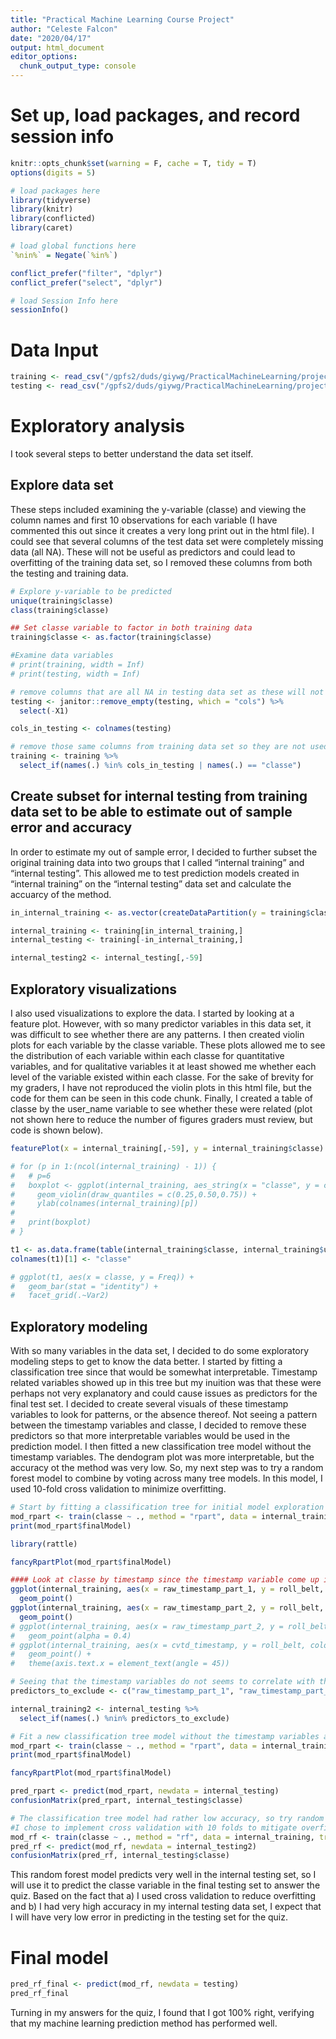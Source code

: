 ```yaml
---
title: "Practical Machine Learning Course Project"
author: "Celeste Falcon"
date: "2020/04/17"
output: html_document
editor_options: 
  chunk_output_type: console
---
```


# Set up, load packages, and record session info
```r
knitr::opts_chunk$set(warning = F, cache = T, tidy = T)
options(digits = 5)
```

```r
# load packages here
library(tidyverse)
library(knitr)
library(conflicted)
library(caret)

# load global functions here
`%nin%` = Negate(`%in%`)

conflict_prefer("filter", "dplyr")
conflict_prefer("select", "dplyr")
```

```r
# load Session Info here
sessionInfo()
```

# Data Input

```r
training <- read_csv("/gpfs2/duds/giywg/PracticalMachineLearning/project/pml-training.csv")
testing <- read_csv("/gpfs2/duds/giywg/PracticalMachineLearning/project/pml-testing.csv")
```

# Exploratory analysis
I took several steps to better understand the data set itself. 

## Explore data set
These steps included examining the y-variable (classe) and viewing the column names and first 10 observations for each variable (I have commented this out since it creates a very long print out in the html file). I could see that several columns of the test data set were completely missing data (all NA). These will not be useful as predictors and could lead to overfitting of the training data set, so I removed these columns from both the testing and training data.
```r
# Explore y-variable to be predicted
unique(training$classe)
class(training$classe)

## Set classe variable to factor in both training data
training$classe <- as.factor(training$classe)

#Examine data variables
# print(training, width = Inf)
# print(testing, width = Inf)

# remove columns that are all NA in testing data set as these will not be useful as predictors and could lead to overfitting in training data set
testing <- janitor::remove_empty(testing, which = "cols") %>% 
  select(-X1)

cols_in_testing <- colnames(testing)

# remove those same columns from training data set so they are not used to create prediction function
training <- training %>% 
  select_if(names(.) %in% cols_in_testing | names(.) == "classe")

```

## Create subset for internal testing from training data set to be able to estimate out of sample error and accuracy
In order to estimate my out of sample error, I decided to further subset the original training data into two groups that I called "internal training" and "internal testing". This allowed me to test prediction models created in "internal training" on the "internal testing" data set and calculate the accuarcy of the method. 
```r
in_internal_training <- as.vector(createDataPartition(y = training$classe, p = .85, list = FALSE))

internal_training <- training[in_internal_training,]
internal_testing <- training[-in_internal_training,]

internal_testing2 <- internal_testing[,-59]

```

## Exploratory visualizations
I also used visualizations to explore the data. I started by looking at a feature plot. However, with so many predictor variables in this data set, it was difficult to see whether there are any patterns. I then created violin plots for each variable by the classe variable. These plots allowed me to see the distribution of each variable within each classe for quantitative variables, and for qualitative variables it at least showed me whether each level of the variable existed within each classe. For the sake of brevity for my graders, I have not reproduced the violin plots in this html file, but the code for them can be seen in this code chunk. Finally, I created a table of classe by the user_name variable to see whether these were related (plot not shown here to reduce the number of figures graders must review, but code is shown below).
```r
featurePlot(x = internal_training[,-59], y = internal_training$classe)

# for (p in 1:(ncol(internal_training) - 1)) {
#   # p=6
#   boxplot <- ggplot(internal_training, aes_string(x = "classe", y = colnames(internal_training)[p])) +
#     geom_violin(draw_quantiles = c(0.25,0.50,0.75)) +
#     ylab(colnames(internal_training)[p])
# 
#   print(boxplot)
# }

t1 <- as.data.frame(table(internal_training$classe, internal_training$user_name))
colnames(t1)[1] <- "classe"

# ggplot(t1, aes(x = classe, y = Freq)) +
#   geom_bar(stat = "identity") +
#   facet_grid(.~Var2)

```


## Exploratory modeling
With so many variables in the data set, I decided to do some exploratory modeling steps to get to know the data better. I started by fitting a classification tree since that would be somewhat interpretable. Timestamp related variables showed up in this tree but my inuition was that these were perhaps not very explanatory and could cause issues as predictors for the final test set. I decided to create several visuals of these timestamp variables to look for patterns, or the absence thereof. Not seeing a pattern between the timestamp variables and classe, I decided to remove these predictors so that more interpretable variables would be used in the prediction model.  I then fitted a new classification tree model without the timestamp variables. The dendogram plot was more interpretable, but the accuracy ot the method was very low.  So, my next step was to try a random forest model to combine by voting across many tree models. In this model, I used 10-fold cross validation to minimize overfitting.
```r

# Start by fitting a classification tree for initial model exploration since it is fairly interpretable
mod_rpart <- train(classe ~ ., method = "rpart", data = internal_training)
print(mod_rpart$finalModel)

library(rattle)

fancyRpartPlot(mod_rpart$finalModel)

#### Look at classe by timestamp since the timestamp variable come up in the first exploratory model but are difficult to interpret
ggplot(internal_training, aes(x = raw_timestamp_part_1, y = roll_belt, color = user_name)) +
  geom_point()
ggplot(internal_training, aes(x = raw_timestamp_part_2, y = roll_belt, color = user_name)) +
  geom_point()
# ggplot(internal_training, aes(x = raw_timestamp_part_2, y = roll_belt, color = classe)) +
#   geom_point(alpha = 0.4)
# ggplot(internal_training, aes(x = cvtd_timestamp, y = roll_belt, color = user_name)) +
#   geom_point() +
#   theme(axis.text.x = element_text(angle = 45))

# Seeing that the timestamp variables do not seems to correlate with the classe variable, remove these so that more interpretable variables are used in prediction
predictors_to_exclude <- c("raw_timestamp_part_1", "raw_timestamp_part_2", "cvtd_timestamp")

internal_training2 <- internal_testing %>% 
  select_if(names(.) %nin% predictors_to_exclude)

# Fit a new classification tree model without the timestamp variables as predictors, predict values in the internal testing set, and check accuracy value and confusion matrix
mod_rpart <- train(classe ~ ., method = "rpart", data = internal_training2)
print(mod_rpart$finalModel)

fancyRpartPlot(mod_rpart$finalModel)

pred_rpart <- predict(mod_rpart, newdata = internal_testing)
confusionMatrix(pred_rpart, internal_testing$classe)

# The classification tree model had rather low accuracy, so try random forest model which will combine by voting across many  tree models, predict values in the internal testing set, and check accuracy value and confusion matrix
#I chose to implement cross validation with 10 folds to mitigate overfitting in the training data thereby setting up for a better result in the testing data.
mod_rf <- train(classe ~ ., method = "rf", data = internal_training, trControl = trainControl(method = "cv", number = 10))
pred_rf <- predict(mod_rf, newdata = internal_testing2)
confusionMatrix(pred_rf, internal_testing$classe)

```

This random forest model predicts very well in the internal testing set, so I will use it to predict the classe variable in the final testing set to answer the quiz. Based on the fact that a) I used cross validation to reduce overfitting and b) I had very high accuracy in my internal testing data set, I expect that I will have very low error in predicting in the testing set for the quiz.

# Final model
```r
pred_rf_final <- predict(mod_rf, newdata = testing)
pred_rf_final
```

Turning in my answers for the quiz, I found that I got 100% right, verifying that my machine learning prediction method has performed well.
